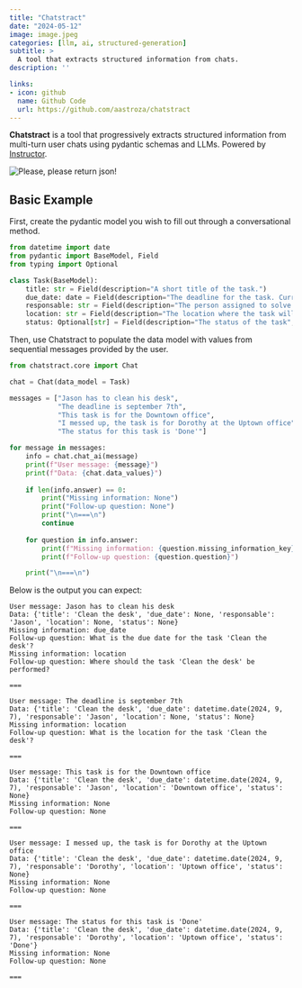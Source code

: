 ```yaml
---
title: "Chatstract"
date: "2024-05-12"
image: image.jpeg
categories: [llm, ai, structured-generation]
subtitle: >
  A tool that extracts structured information from chats.
description: ''

links:
- icon: github
  name: Github Code
  url: https://github.com/aastroza/chatstract
---
```


**Chatstract** is a tool that progressively extracts structured information from multi-turn user chats using pydantic schemas and LLMs. Powered by [Instructor](https://github.com/jxnl/instructor/).

![Please, please return json!](image.jpeg)\

## Basic Example

First, create the pydantic model you wish to fill out through a conversational method.

```python
from datetime import date
from pydantic import BaseModel, Field
from typing import Optional

class Task(BaseModel):
    title: str = Field(description="A short title of the task.")
    due_date: date = Field(description="The deadline for the task. Current year: 2024")
    responsable: str = Field(description="The person assigned to solve the task")
    location: str = Field(description="The location where the task will be performed")
    status: Optional[str] = Field(description="The status of the task", default=None)
```

Then, use Chatstract to populate the data model with values from sequential messages provided by the user.

```python
from chatstract.core import Chat

chat = Chat(data_model = Task)

messages = ["Jason has to clean his desk",
            "The deadline is september 7th",
            "This task is for the Downtown office",
            "I messed up, the task is for Dorothy at the Uptown office",
            "The status for this task is 'Done'"]

for message in messages:
    info = chat.chat_ai(message)
    print(f"User message: {message}")
    print(f"Data: {chat.data_values}")
    
    if len(info.answer) == 0:
        print("Missing information: None")
        print("Follow-up question: None")
        print("\n===\n")
        continue
    
    for question in info.answer:
        print(f"Missing information: {question.missing_information_key}")
        print(f"Follow-up question: {question.question}")

    print("\n===\n")
```

Below is the output you can expect:

```
User message: Jason has to clean his desk
Data: {'title': 'Clean the desk', 'due_date': None, 'responsable': 'Jason', 'location': None, 'status': None}
Missing information: due_date
Follow-up question: What is the due date for the task 'Clean the desk'?
Missing information: location
Follow-up question: Where should the task 'Clean the desk' be performed?

===

User message: The deadline is september 7th
Data: {'title': 'Clean the desk', 'due_date': datetime.date(2024, 9, 7), 'responsable': 'Jason', 'location': None, 'status': None}
Missing information: location
Follow-up question: What is the location for the task 'Clean the desk'?

===

User message: This task is for the Downtown office
Data: {'title': 'Clean the desk', 'due_date': datetime.date(2024, 9, 7), 'responsable': 'Jason', 'location': 'Downtown office', 'status': None}
Missing information: None
Follow-up question: None

===

User message: I messed up, the task is for Dorothy at the Uptown office
Data: {'title': 'Clean the desk', 'due_date': datetime.date(2024, 9, 7), 'responsable': 'Dorothy', 'location': 'Uptown office', 'status': None}
Missing information: None
Follow-up question: None

===

User message: The status for this task is 'Done'
Data: {'title': 'Clean the desk', 'due_date': datetime.date(2024, 9, 7), 'responsable': 'Dorothy', 'location': 'Uptown office', 'status': 'Done'}
Missing information: None
Follow-up question: None

===
```